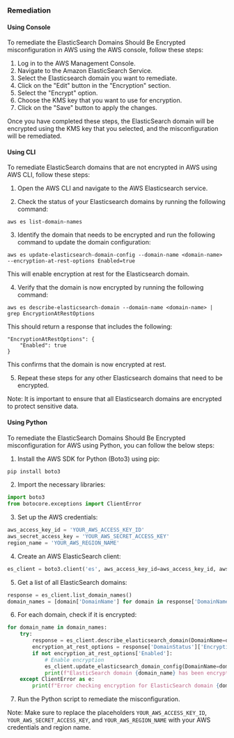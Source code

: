 ### Remediation

#### Using Console

To remediate the ElasticSearch Domains Should Be Encrypted misconfiguration in AWS using the AWS console, follow these steps:

1. Log in to the AWS Management Console.
2. Navigate to the Amazon ElasticSearch Service.
3. Select the Elasticsearch domain you want to remediate.
4. Click on the "Edit" button in the "Encryption" section.
5. Select the "Encrypt" option.
6. Choose the KMS key that you want to use for encryption.
7. Click on the "Save" button to apply the changes.

Once you have completed these steps, the ElasticSearch domain will be encrypted using the KMS key that you selected, and the misconfiguration will be remediated.

#### Using CLI

To remediate ElasticSearch domains that are not encrypted in AWS using AWS CLI, follow these steps:

1. Open the AWS CLI and navigate to the AWS Elasticsearch service.

2. Check the status of your Elasticsearch domains by running the following command:

```
aws es list-domain-names
```

3. Identify the domain that needs to be encrypted and run the following command to update the domain configuration:

```
aws es update-elasticsearch-domain-config --domain-name <domain-name> --encryption-at-rest-options Enabled=true
```

This will enable encryption at rest for the Elasticsearch domain.

4. Verify that the domain is now encrypted by running the following command:

```
aws es describe-elasticsearch-domain --domain-name <domain-name> | grep EncryptionAtRestOptions
```

This should return a response that includes the following:

```
"EncryptionAtRestOptions": {
    "Enabled": true
}
```

This confirms that the domain is now encrypted at rest.

5. Repeat these steps for any other Elasticsearch domains that need to be encrypted.

Note: It is important to ensure that all Elasticsearch domains are encrypted to protect sensitive data.

#### Using Python

To remediate the ElasticSearch Domains Should Be Encrypted misconfiguration for AWS using Python, you can follow the below steps:

1. Install the AWS SDK for Python (Boto3) using pip:

```python
pip install boto3
```

2. Import the necessary libraries:

```python
import boto3
from botocore.exceptions import ClientError
```

3. Set up the AWS credentials:

```python
aws_access_key_id = 'YOUR_AWS_ACCESS_KEY_ID'
aws_secret_access_key = 'YOUR_AWS_SECRET_ACCESS_KEY'
region_name = 'YOUR_AWS_REGION_NAME'
```

4. Create an AWS ElasticSearch client:

```python
es_client = boto3.client('es', aws_access_key_id=aws_access_key_id, aws_secret_access_key=aws_secret_access_key, region_name=region_name)
```

5. Get a list of all ElasticSearch domains:

```python
response = es_client.list_domain_names()
domain_names = [domain['DomainName'] for domain in response['DomainNames']]
```

6. For each domain, check if it is encrypted:

```python
for domain_name in domain_names:
    try:
        response = es_client.describe_elasticsearch_domain(DomainName=domain_name)
        encryption_at_rest_options = response['DomainStatus']['EncryptionAtRestOptions']
        if not encryption_at_rest_options['Enabled']:
            # Enable encryption
            es_client.update_elasticsearch_domain_config(DomainName=domain_name, EncryptionAtRestOptions={'Enabled': True})
            print(f"ElasticSearch domain {domain_name} has been encrypted.")
    except ClientError as e:
        print(f"Error checking encryption for ElasticSearch domain {domain_name}: {e}")
```

7. Run the Python script to remediate the misconfiguration.

Note: Make sure to replace the placeholders `YOUR_AWS_ACCESS_KEY_ID`, `YOUR_AWS_SECRET_ACCESS_KEY`, and `YOUR_AWS_REGION_NAME` with your AWS credentials and region name.

